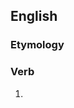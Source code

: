 ==English==

===Etymology===
{{suffix|en|nourish|eth|nocat=1}}

===Verb===
{{head|en|verb form}}

# {{en-archaic third-person singular of|nourish}}